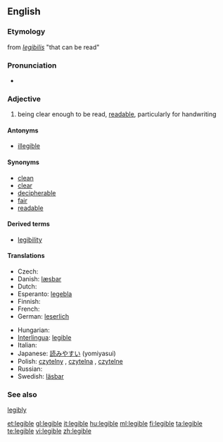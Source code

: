 ==English==

===Etymology===
from {{LL.}} ''[[legibilis]]'' "that can be read"

===Pronunciation===
* {{IPA|/ˈlɛʤəbl/}}

===Adjective===
{{en-adj}}

# being clear enough to be read, [[readable]], particularly for handwriting

====Antonyms====
* [[illegible]]

====Synonyms====
* [[clean]]
* [[clear]]
* [[decipherable]]
* [[fair]]
* [[readable]]

====Derived terms====
* [[legibility]]

====Translations====
{{trans-top|being clear enough to be read, readable, particularly for handwriting}}
* Czech: {{t-|cs|čitelný|m}}
* Danish: [[læsbar]]
* Dutch: {{t-|nl|leesbaar}}
* Esperanto: [[legebla]]
* Finnish: {{t-|fi|luettava}}
* French: {{t+|fr|lisible}}
* German: [[leserlich]]
{{trans-mid}}
* Hungarian: {{t|hu|olvasható}}
* [[Interlingua]]: [[legible]]
* Italian: {{t-|it|leggibile}}
* Japanese: [[読みやすい]] (yomiyasui)
* Polish: [[czytelny]] {{m}}, [[czytelna]] {{f}}, [[czytelne]] {{n}}
* Russian: {{t+|ru|разборчивый|sc=Cyrl}}
* Swedish: [[läsbar]]
{{trans-bottom}}

===See also===
[[legibly]]

[[et:legible]]
[[gl:legible]]
[[it:legible]]
[[hu:legible]]
[[ml:legible]]
[[fi:legible]]
[[ta:legible]]
[[te:legible]]
[[vi:legible]]
[[zh:legible]]